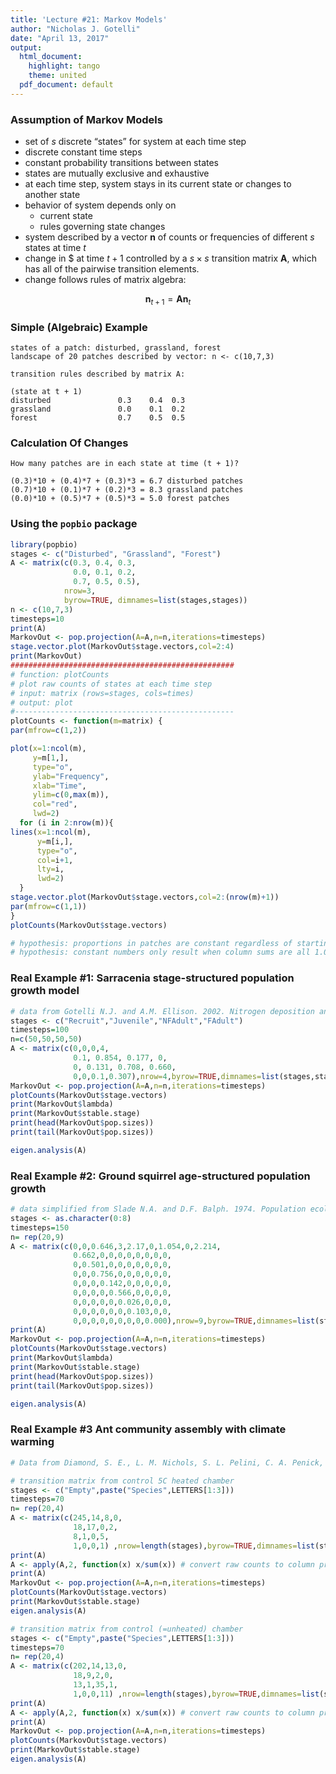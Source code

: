 ---
title: 'Lecture #21: Markov Models'
author: "Nicholas J. Gotelli"
date: "April 13, 2017"
output:
  html_document:
    highlight: tango
    theme: united
  pdf_document: default
---
### Assumption of Markov Models
- set of $s$ discrete "states" for system at each time step
- discrete constant time steps
- constant probability transitions between states
- states are mutually exclusive and exhaustive
- at each time step, system stays in its current state or changes to another state
- behavior of system depends only on
    - current state
    - rules governing state changes
- system described by a vector $\textbf{n}$ of counts or frequencies of different $s$ states at time $t$
- change in $\textbf{n} at time $t + 1$ controlled by a $s \times s$ transition matrix $\textbf{A}$, which has all of the pairwise transition elements.
- change follows rules of matrix algebra:

$$\textbf{n}_{t + 1} = \textbf{An}_t$$


### Simple (Algebraic) Example

```
states of a patch: disturbed, grassland, forest
landscape of 20 patches described by vector: n <- c(10,7,3)

transition rules described by matrix A:

(state at t + 1)
disturbed               0.3    0.4  0.3
grassland               0.0    0.1  0.2
forest                  0.7    0.5  0.5
```
### Calculation Of Changes

```
How many patches are in each state at time (t + 1)?

(0.3)*10 + (0.4)*7 + (0.3)*3 = 6.7 disturbed patches
(0.7)*10 + (0.1)*7 + (0.2)*3 = 8.3 grassland patches
(0.0)*10 + (0.5)*7 + (0.5)*3 = 5.0 forest patches
```
### Using the `popbio` package
```{r}
library(popbio)
stages <- c("Disturbed", "Grassland", "Forest")
A <- matrix(c(0.3, 0.4, 0.3,
              0.0, 0.1, 0.2,
              0.7, 0.5, 0.5),
            nrow=3,
            byrow=TRUE, dimnames=list(stages,stages))
n <- c(10,7,3)
timesteps=10
print(A)
MarkovOut <- pop.projection(A=A,n=n,iterations=timesteps)
stage.vector.plot(MarkovOut$stage.vectors,col=2:4)
print(MarkovOut)
##################################################
# function: plotCounts
# plot raw counts of states at each time step
# input: matrix (rows=stages, cols=times)
# output: plot
#------------------------------------------------- 
plotCounts <- function(m=matrix) {
par(mfrow=c(1,2))

plot(x=1:ncol(m),
     y=m[1,],
     type="o",
     ylab="Frequency",
     xlab="Time",
     ylim=c(0,max(m)),
     col="red",
     lwd=2)
  for (i in 2:nrow(m)){
lines(x=1:ncol(m),
      y=m[i,],
      type="o",
      col=i+1,
      lty=i,
      lwd=2)
  }
stage.vector.plot(MarkovOut$stage.vectors,col=2:(nrow(m)+1))
par(mfrow=c(1,1))
}
plotCounts(MarkovOut$stage.vectors)

# hypothesis: proportions in patches are constant regardless of starting point
# hypothesis: constant numbers only result when column sums are all 1.0
```

### Real Example #1: Sarracenia stage-structured population growth model

```{r}
# data from Gotelli N.J. and A.M. Ellison. 2002. Nitrogen deposition and extinction risk in the northern pitcher plant, Sarracenia purpurea. Ecology 83: 2758-2765.
stages <- c("Recruit","Juvenile","NFAdult","FAdult")
timesteps=100
n=c(50,50,50,50)
A <- matrix(c(0,0,0,4,
              0.1, 0.854, 0.177, 0,
              0, 0.131, 0.708, 0.660,
              0,0,0.1,0.307),nrow=4,byrow=TRUE,dimnames=list(stages,stages))
MarkovOut <- pop.projection(A=A,n=n,iterations=timesteps)
plotCounts(MarkovOut$stage.vectors)
print(MarkovOut$lambda)              
print(MarkovOut$stable.stage)              
print(head(MarkovOut$pop.sizes))
print(tail(MarkovOut$pop.sizes))

eigen.analysis(A)
```


### Real Example #2: Ground squirrel age-structured population growth
```{r}
# data simplified from Slade N.A. and D.F. Balph. 1974. Population ecology of Uinta ground squirrels. Ecology 55: 989-1003
stages <- as.character(0:8)
timesteps=150
n= rep(20,9)
A <- matrix(c(0,0,0.646,3,2.17,0,1.054,0,2.214,
              0.662,0,0,0,0,0,0,0,0,
              0,0.501,0,0,0,0,0,0,0,
              0,0,0.756,0,0,0,0,0,0,
              0,0,0,0.142,0,0,0,0,0,
              0,0,0,0,0.566,0,0,0,0,
              0,0,0,0,0,0.026,0,0,0,
              0,0,0,0,0,0,0.103,0,0,
              0,0,0,0,0,0,0,0,0.000),nrow=9,byrow=TRUE,dimnames=list(stages,stages))
print(A)
MarkovOut <- pop.projection(A=A,n=n,iterations=timesteps)
plotCounts(MarkovOut$stage.vectors)
print(MarkovOut$lambda)              
print(MarkovOut$stable.stage)              
print(head(MarkovOut$pop.sizes))
print(tail(MarkovOut$pop.sizes))

eigen.analysis(A)
```

### Real Example #3 Ant community assembly with climate warming
```{r}
# Data from Diamond, S. E., L. M. Nichols, S. L. Pelini, C. A. Penick, G. W. Barber, S. H. Cahan, R. R. Dunn, A. M. Ellison, N. J. Sanders, and N. J. Gotelli. 2016. Climatic warming destabilizes forest ant communities. Science Advances 2.

# transition matrix from control 5C heated chamber
stages <- c("Empty",paste("Species",LETTERS[1:3]))
timesteps=70
n= rep(20,4)
A <- matrix(c(245,14,8,0,
              18,17,0,2,
              8,1,0,5,
              1,0,0,1) ,nrow=length(stages),byrow=TRUE,dimnames=list(stages,stages)) 
print(A)
A <- apply(A,2, function(x) x/sum(x)) # convert raw counts to column proportions
print(A)
MarkovOut <- pop.projection(A=A,n=n,iterations=timesteps)
plotCounts(MarkovOut$stage.vectors)
print(MarkovOut$stable.stage)              
eigen.analysis(A)

# transition matrix from control (=unheated) chamber
stages <- c("Empty",paste("Species",LETTERS[1:3]))
timesteps=70
n= rep(20,4)
A <- matrix(c(202,14,13,0,
              18,9,2,0,
              13,1,35,1,
              1,0,0,11) ,nrow=length(stages),byrow=TRUE,dimnames=list(stages,stages)) 
print(A)
A <- apply(A,2, function(x) x/sum(x)) # convert raw counts to column proportions
print(A)
MarkovOut <- pop.projection(A=A,n=n,iterations=timesteps)
plotCounts(MarkovOut$stage.vectors)
print(MarkovOut$stable.stage)              
eigen.analysis(A)



```

